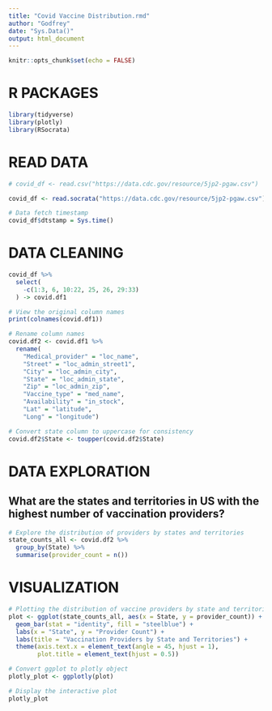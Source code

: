 ```yaml
---
title: "Covid Vaccine Distribution.rmd"
author: "Godfrey"
date: "Sys.Data()"
output: html_document
---
```


```r
knitr::opts_chunk$set(echo = FALSE)
```

# R PACKAGES
```r
library(tidyverse)
library(plotly)
library(RSocrata)
```

# READ DATA
```r
# covid_df <- read.csv("https://data.cdc.gov/resource/5jp2-pgaw.csv")

covid_df <- read.socrata("https://data.cdc.gov/resource/5jp2-pgaw.csv")

# Data fetch timestamp
covid_df$dtstamp = Sys.time()
```

# DATA CLEANING
```r
covid_df %>%
  select(
    -c(1:3, 6, 10:22, 25, 26, 29:33)
  ) -> covid.df1

# View the original column names
print(colnames(covid.df1))

# Rename column names
covid.df2 <- covid.df1 %>%
  rename(
    "Medical_provider" = "loc_name",
    "Street" = "loc_admin_street1",
    "City" = "loc_admin_city",
    "State" = "loc_admin_state",
    "Zip" = "loc_admin_zip",
    "Vaccine_type" = "med_name",
    "Availability" = "in_stock",
    "Lat" = "latitude",
    "Long" = "longitude")

# Convert state column to uppercase for consistency
covid.df2$State <- toupper(covid.df2$State)
```

# DATA EXPLORATION
## What are the states and territories in US with the highest number of vaccination providers?
```r
# Explore the distribution of providers by states and territories
state_counts_all <- covid.df2 %>%
  group_by(State) %>%
  summarise(provider_count = n())
```

# VISUALIZATION
```r
# Plotting the distribution of vaccine providers by state and territories
plot <- ggplot(state_counts_all, aes(x = State, y = provider_count)) +
  geom_bar(stat = "identity", fill = "steelblue") +
  labs(x = "State", y = "Provider Count") +
  labs(title = "Vaccination Providers by State and Territories") +
  theme(axis.text.x = element_text(angle = 45, hjust = 1),
        plot.title = element_text(hjust = 0.5))

# Convert ggplot to plotly object
plotly_plot <- ggplotly(plot)

# Display the interactive plot
plotly_plot
```


